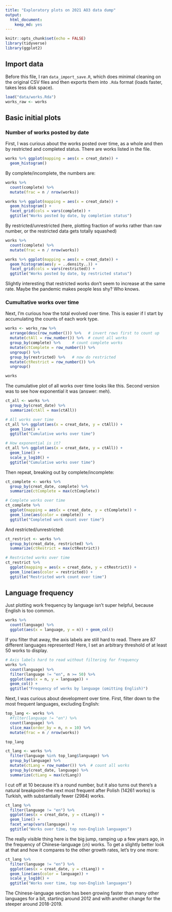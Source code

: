 ```yaml
---
title: "Exploratory plots on 2021 AO3 data dump"
output: 
  html_document: 
    keep_md: yes
---
```


```r
knitr::opts_chunk$set(echo = FALSE)
library(tidyverse)
library(ggplot2)
```

## Import data

Before this file, I ran `data_import_save.R`, which does minimal cleaning on the original CSV files and then exports them into `.Rda` format (loads faster, takes less disk space). 

```r
load("data/works.Rda")
works_raw <- works
```

## Basic initial plots

### Number of works posted by date

First, I was curious about the works posted over time, as a whole and then by restricted and completed status. There are \Sexpr{nrow(works)} works listed in the file.

```r
works %>% ggplot(mapping = aes(x = creat_date)) +
  geom_histogram()
```

By complete/incomplete, the numbers are:

```r
works %>% 
  count(complete) %>% 
  mutate(frac = n / nrow(works))

works %>% ggplot(mapping = aes(x = creat_date)) +
  geom_histogram() + 
  facet_grid(cols = vars(complete)) + 
  ggtitle("Works posted by date, by completion status")
```

By restricted/unrestricted (here, plotting fraction of works rather than raw number, or the restricted data gets totally squashed)

```r
works %>% 
  count(complete) %>% 
  mutate(frac = n / nrow(works))

works %>% ggplot(mapping = aes(x = creat_date)) +
  geom_histogram(aes(y = ..density..)) + 
  facet_grid(cols = vars(restricted)) + 
  ggtitle("Works posted by date, by restricted status")
```

Slightly interesting that restricted works don't seem to increase at the same rate. Maybe the pandemic makes people less shy? Who knows. 


### Cumultative works over time

Next, I'm curious how the total evolved over time. This is easier if I start by accumulating the counts of each work type. 

```r
works <- works_raw %>% 
  arrange(desc(row_number())) %>%   # invert rows first to count up
  mutate(ctAll = row_number()) %>%  # count all works
  group_by(complete) %>%     # count complete works
  mutate(ctComplete = row_number()) %>% 
  ungroup() %>% 
  group_by(restricted) %>%   # now do restricted
  mutate(ctRestrict = row_number()) %>% 
  ungroup()

works
```

The cumulative plot of all works over time looks like this. Second version was to see how exponential it was (answer: meh). 

```r
ct_all <- works %>% 
  group_by(creat_date) %>% 
  summarize(ctAll = max(ctAll))   

# All works over time
ct_all %>% ggplot(aes(x = creat_date, y = ctAll)) +
  geom_line() + 
  ggtitle("Cumulative works over time")

# How exponential is it?
ct_all %>% ggplot(aes(x = creat_date, y = ctAll)) +
  geom_line() + 
  scale_y_log10() + 
  ggtitle("Cumulative works over time")
```

Then repeat, breaking out by complete/incomplete: 

```r
ct_complete <- works %>% 
  group_by(creat_date, complete) %>% 
  summarize(ctComplete = max(ctComplete))

# Complete works over time
ct_complete %>% 
  ggplot(mapping = aes(x = creat_date, y = ctComplete)) + 
  geom_line(aes(color = complete))  +
  ggtitle("Completed work count over time")
```

And restricted/unrestricted: 

```r
ct_restrict <- works %>% 
  group_by(creat_date, restricted) %>% 
  summarize(ctRestrict = max(ctRestrict)) 

# Restricted works over time
ct_restrict %>% 
  ggplot(mapping = aes(x = creat_date, y = ctRestrict)) + 
  geom_line(aes(color = restricted)) +
  ggtitle("Restricted work count over time")
```


## Language frequency

Just plotting work frequency by language isn't super helpful, because English is too common. 

```r
works %>% 
  count(language) %>% 
  ggplot(aes(x = language, y = n)) + geom_col()
```

If you filter that away, the axis labels are still hard to read. There are 87 different languages represented! Here, I set an arbitrary threshold of at least 50 works to display.

```r
# Axis labels hard to read without filtering for frequency
works %>% 
  count(language) %>% 
  filter(language != "en", n >= 50) %>% 
  ggplot(aes(x = n, y = language)) + 
  geom_col() +
  ggtitle("Frequency of works by language (omitting English)")
```

Next, I was curious about development over time. First, filter down to the most frequent languages, excluding English: 

```r
top_lang <- works %>% 
  #filter(language != "en") %>% 
  count(language) %>% 
  slice_max(order_by = n, n = 10) %>% 
  mutate(frac = n / nrow(works))

top_lang

ct_lang <- works %>% 
  filter(language %in% top_lang$language) %>% 
  group_by(language) %>% 
  mutate(ctLang = row_number()) %>%  # count all works
  group_by(creat_date, language) %>% 
  summarize(ctLang = max(ctLang))
```

I cut off at 10 because it's a round number, but it also turns out there's a natural breakpoint--the next most frequent after Polish (14261 works) is Turkish, with substantially fewer (2984) works. 

```r
ct_lang %>% 
  filter(language != "en") %>% 
  ggplot(aes(x = creat_date, y = ctLang)) +
  geom_line() + 
  facet_wrap(vars(language)) + 
  ggtitle("Works over time, top non-English languages")  
```

The really visible thing here is the big jump, ramping up a few years ago, in the frequency of Chinese-language (`zh`) works. To get a slightly better look at that and how it compares to the other growth rates, let's try one more: 

```r
ct_lang %>% 
  filter(language != "en") %>% 
  ggplot(aes(x = creat_date, y = ctLang)) +
  geom_line(aes(color = language)) + 
  scale_y_log10() +
  ggtitle("Works over time, top non-English languages")  
```

The Chinese-language section has been growing faster than many other languages for a bit, starting around 2012 and with another change for the steeper around 2018-2019. 